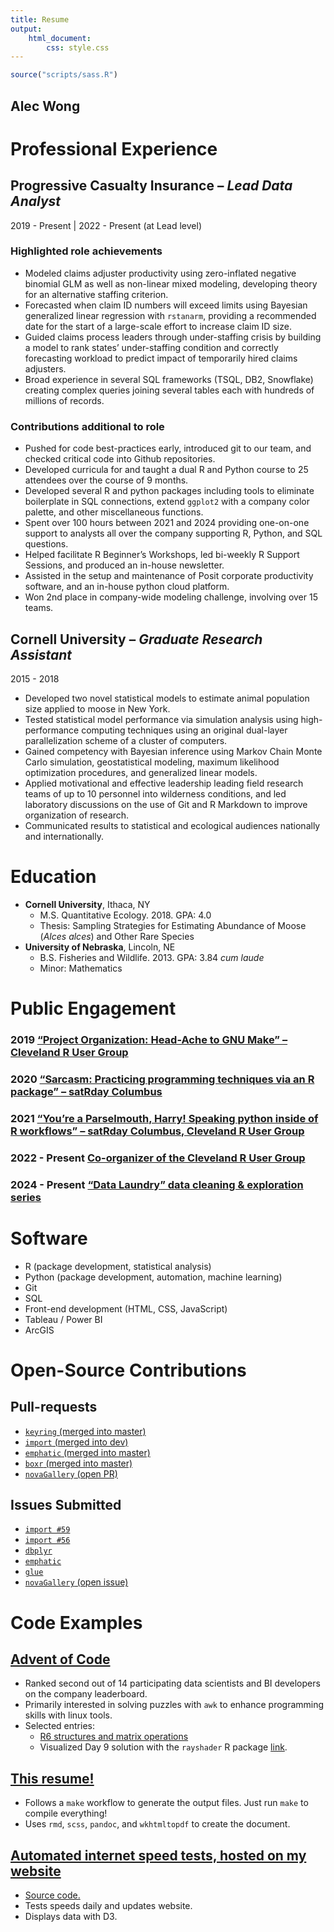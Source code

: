 ```yaml
---
title: Resume
output:
    html_document:
        css: style.css
---
```


```r
source("scripts/sass.R")
```

<div class=header-flex-container>
# Alec Wong
</div>

# <span class=section-header>Professional Experience</span> {.section-box}

## Progressive Casualty Insurance -- *Lead Data Analyst* {.company-box .pgr-box}

2019 - Present | 2022 - Present (at Lead level)

### Highlighted role achievements

- Modeled claims adjuster productivity using zero-inflated negative binomial GLM as well as non-linear mixed modeling, developing theory for an alternative staffing criterion.
- Forecasted when claim ID numbers will exceed limits using Bayesian generalized linear regression with `rstanarm`, providing a recommended date for the start of a large-scale effort to increase claim ID size.
- Guided claims process leaders through under-staffing crisis by building a model to rank states' under-staffing condition and correctly forecasting workload to predict impact of temporarily hired claims adjusters.
- Broad experience in several SQL frameworks (TSQL, DB2, Snowflake) creating complex queries joining several tables each with hundreds of millions of records.

### Contributions additional to role

- Pushed for code best-practices early, introduced git to our team, and checked critical code into Github repositories.
- Developed curricula for and taught a dual R and Python course to 25 attendees over the course of 9 months.
- Developed several R and python packages including tools to eliminate boilerplate in SQL connections, extend `ggplot2` with a company color palette, and other miscellaneous functions.
- Spent over 100 hours between 2021 and 2024 providing one-on-one support to analysts all over the company supporting R, Python, and SQL questions.
- Helped facilitate R Beginner's Workshops, led bi-weekly R Support Sessions, and produced an in-house newsletter.
- Assisted in the setup and maintenance of Posit corporate productivity software, and an in-house python cloud platform.
- Won 2nd place in company-wide modeling challenge, involving over 15 teams.

## Cornell University -- *Graduate Research Assistant* {.company-box .cornell-box}

2015 - 2018

- Developed two novel statistical models to estimate animal population size applied to moose in New York.
- Tested statistical model performance via simulation analysis using high-performance computing techniques using an original dual-layer parallelization scheme of a cluster of computers.
- Gained competency with Bayesian inference using Markov Chain Monte Carlo simulation, geostatistical modeling, maximum likelihood optimization procedures, and generalized linear models.
- Applied motivational and effective leadership leading field research teams of up to 10 personnel into wilderness conditions, and led laboratory discussions on the use of Git and R Markdown to improve organization of research.
- Communicated results to statistical and ecological audiences nationally and internationally.

<div class=bottom-grid>

# <span class=section-header>Education</span> {.section-box .bottom-grid-item}

* **Cornell University**, Ithaca, NY
    * M.S. Quantitative Ecology. 2018. GPA: 4.0
    * Thesis: Sampling Strategies for Estimating Abundance of Moose (*Alces alces*) and Other Rare Species
* **University of Nebraska**, Lincoln, NE
    * B.S. Fisheries and Wildlife. 2013. GPA: 3.84 *cum laude*
    * Minor: Mathematics

# <span class=section-header>Public Engagement</span> {.section-box .bottom-grid-item}

### 2019 ["Project Organization: Head-Ache to GNU Make" -- Cleveland R User Group](https://www.youtube.com/watch?v=dCkHqzotzsQ)

### 2020 ["Sarcasm: Practicing programming techniques via an R package" -- satRday Columbus](https://www.youtube.com/watch?v=_ulDpEcjZEA)

### 2021 ["You’re a Parselmouth, Harry! Speaking python inside of R workflows" -- satRday Columbus, Cleveland R User Group](https://www.youtube.com/watch?v=rAvPJzCKCCg)

### 2022 - Present [Co-organizer of the Cleveland R User Group](https://www.meetup.com/cleveland-user-group/)

### 2024 - Present ["Data Laundry" data cleaning & exploration series](https://github.com/awong234/laundry-day)

</div>

<div class=bottom-grid>

# <span class=section-header>Software</span> {.section-box .bottom-grid-item}

* R (package development, statistical analysis)
* Python (package development, automation, machine learning)
* Git
* SQL
* Front-end development (HTML, CSS, JavaScript)
* Tableau / Power BI
* ArcGIS

# <span class=section-header>Open-Source Contributions</span> {.section-box .bottom-grid-item}

## Pull-requests

* [`keyring` (merged into master)](https://github.com/r-lib/keyring/pull/88)
* [`import` (merged into dev)](https://github.com/rticulate/import/pull/55)
* [`emphatic` (merged into master)](https://github.com/coolbutuseless/emphatic/pull/4)
* [`boxr` (merged into master)](https://github.com/r-box/boxr/pull/79)
* [`novaGallery` (open PR)](https://github.com/novafacile/novagallery/pull/51)

## Issues Submitted

* [`import #59`](https://github.com/rticulate/import/issues/59)
* [`import #56`](https://github.com/rticulate/import/issues/56)
* [`dbplyr`](https://github.com/tidyverse/dbplyr/issues/553)
* [`emphatic`](https://github.com/coolbutuseless/emphatic/issues/3)
* [`glue`](https://github.com/tidyverse/glue/issues/158)
* [`novaGallery` (open issue)](https://github.com/novafacile/novagallery/issues/52m)

</div>

# Code Examples {.section-box}

## [Advent of Code](https://github.com/awong234/advent_of_code)

* Ranked second out of 14 participating data scientists and BI developers on the company leaderboard.
* Primarily interested in solving puzzles with `awk` to enhance programming skills with linux tools.
* Selected entries:
    * [R6 structures and matrix operations](https://github.com/awong234/advent_of_code/tree/main/2021/day_06)
    * Visualized Day 9 solution with the `rayshader` R package [link](https://github.com/awong234/advent_of_code/blob/main/2021/day_09/readme.md).

## [This resume!](https://github.com/awong234/Resume)

* Follows a `make` workflow to generate the output files. Just run `make` to compile everything!
* Uses `rmd`, `scss`, `pandoc`, and `wkhtmltopdf` to create the document.

## [Automated internet speed tests, hosted on my website](https://alecsalces.com/speedtest/)

* [Source code.](https://github.com/awong234/speedtest)
* Tests speeds daily and updates website.
* Displays data with D3.
